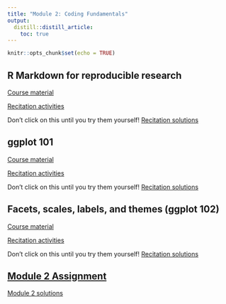 ```yaml
---
title: "Module 2: Coding Fundamentals"
output:
  distill::distill_article:
    toc: true
---
```


```r
knitr::opts_chunk$set(echo = TRUE)
```

## R Markdown for reproducible research

[Course material](2_03_rmarkdown/03_Rmd.html)

[Recitation activities](2_03_rmarkdown/03_Rmd_recitation.Rmd)

Don't click on this until you try them yourself! [Recitation solutions](2_03_rmarkdown/03_Rmd_recitation_solutions.Rmd)

## ggplot 101

[Course material](2_04_ggplot/04_ggplot.html)

[Recitation activities](2_04_ggplot/04_ggplot_recitation.html)

Don't click on this until you try them yourself! [Recitation solutions](2_04_ggplot/04_ggplot_recitation_solutions.html)

## Facets, scales, labels, and themes (ggplot 102)

[Course material](2_05_themes_labels_facets/05_ggplot102.html)

[Recitation activities](2_05_themes_labels_facets/05_ggplot102_recitation.html)

Don't click on this until you try them yourself! [Recitation solutions](2_05_themes_labels_facets/05_ggplot102_recitation_solutions.html)

## [Module 2 Assignment](assignments/module_2.html)

[Module 2 solutions](assignments/module_2_answers.html)
